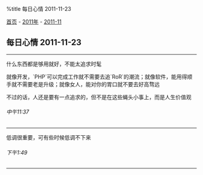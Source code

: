 %title 每日心情 2011-11-23

[[../../../index|首页]] - [[../index|2011年]] - [[index|2011-11]]
==每日心情 2011-11-23==
----
什么东西都是够用就好，不能太追求时髦

就像开发，`PHP`可以完成工作就不需要去追`RoR`的潮流；就像软件，能用得顺手就不需要老是升级；就像女人，能对你的胃口就不要去好高骛远

不过的话，人还是要有一点追求的，但不是在这些蝇头小事上，而是人生价值观
======中午11:37======
----
低调很重要，可有些时候低调不下来
======下午1:49======
----

